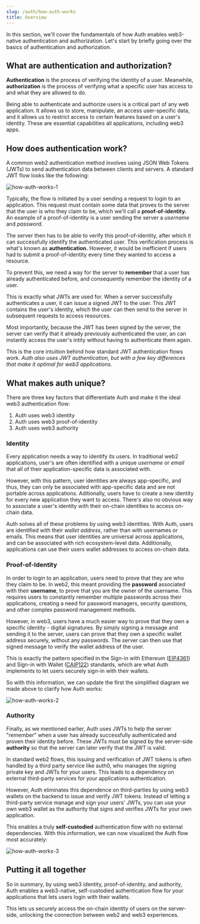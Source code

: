 ```yaml
---
slug: /auth/how-auth-works
title: Overview
---
```


In this section, we'll cover the fundamentals of how Auth enables web3-native authentication and authorization. Let's start by briefly going over the basics of authentication and authorization.

## What are authentication and authorization?

**Authentication** is the process of verifying the identity of a user. Meanwhile, **authorization** is the process of verifying what a specific user has access to and what they are allowed to do.

Being able to authenticate and authorize users is a critical part of any web application. It allows us to store, manipulate, an access user-specific data, and it allows us to restrict access to certain features based on a user's identity. These are essential capabilities all applications, including web3 apps.

## How does authentication work?

A common web2 authentication method involves using JSON Web Tokens (JWTs) to send authentication data between clients and servers. A standard JWT flow looks like the following:

![how-auth-works-1](../assets/how-auth-works-1.png)

Typically, the flow is initiated by a user sending a request to login to an application. This request must contain some data that proves to the server that the user is who they claim to be, which we'll call a **proof-of-identity.** An example of a proof-of-identity is a user sending the server a _username_ and _password_.

The server then has to be able to verify this proof-of-identity, after which it can successfully identify the authenticated user. This verification process is what's known as **authentication.** However, it would be inefficient if users had to submit a proof-of-identity every time they wanted to access a resource.

To prevent this, we need a way for the server to **remember** that a user has already authenticated before, and consequently remember the identity of a user.

This is exactly what JWTs are used for. When a server successfully authenticates a user, it can issue a signed JWT to the user. This JWT contains the user's identity, which the user can then send to the server in subsequent requests to access resources.

Most importantly, because the JWT has been signed by the server, the server can verify that it already previously authenticated the user, an can instantly access the user's intity without having to authenticate them again.

This is the core intuition behind how standard JWT authentication flows work. _Auth also uses JWT authentication, but with a few key differences that make it optimal for web3 applications._

## What makes auth unique?

There are three key factors that differentiate Auth and make it the ideal web3 authentication flow:

1. Auth uses web3 identity
2. Auth uses web3 proof-of-identity
3. Auth uses web3 authority

### Identity

Every application needs a way to identify its users. In traditional web2 applications, user&apos;s are often identified with a unique _username_ or _email_ that all of their application-specific data is associated with.

However, with this pattern, user identities are always app-specific, and thus, they can only be associated with app-specific data and are not portable across applications. Aditionally, users have to create a new identity for every new application they want to access. There's also no obvious way to associate a user's identity with their on-chain identities to access on-chain data.

Auth solves all of these problems by using web3 identities. With Auth, users are identified with their _wallet address_, rather than with usernames or emails. This means that user identities are universal across applications, and can be associated with rich ecosystem-level data. Additionally, applications can use their users wallet addresses to access on-chain data.

### Proof-of-Identity

In order to login to an application, users need to prove that they are who they claim to be. In web2, this meant providing the **password** associated with their **username**, to prove that you are the owner of the username. This requires users to constantly remember multiple passwords across their applications, creating a need for password managers, security questions, and other complex password management methods.

However, in web3, users have a much easier way to prove that they own a specific identity - digital signatures. By simply signing a message and sending it to the server, users can prove that they own a specific wallet address securely, without any passwords. The server can then use that signed message to verify the wallet address of the user.

This is exactly the pattern specified in the Sign-in with Ethereum ([EIP4361](https://eips.ethereum.org/EIPS/eip-4361)) and Sign-in with Wallet ([CAIP122](https://github.com/ChainAgnostic/CAIPs/blob/master/CAIPs/caip-122.md)) standards, which are what Auth implements to let users securely sign-in with their wallets.

So with this information, we can update the first the simplified diagram we made above to clarify how Auth works:

![how-auth-works-2](../assets/how-auth-works-2.png)

### Authority

Finally, as we mentioned earlier, Auth uses JWTs to help the server "remember" when a user has already successfully authenticated and proven their identity before. These JWTs must be signed by the server-side **authority** so that the server can later verify that the JWT is valid.

In standard web2 flows, this issuing and verification of JWT tokens is often handled by a third party service like auth0, who manages the signing private key and JWTs for your users. This leads to a dependency on external third-party services for your applications authentication.

However, Auth eliminates this dependence on third-parties by using web3 wallets on the backend to issue and verify JWT tokens. Instead of letting a third-party service manage and sign your users' JWTs, you can use your own web3 wallet as the authority that signs and verifies JWTs for your own application.

This enables a truly **self-custodied** authentication flow with no external dependencies. With this information, we can now visualized the Auth flow most accurately:

![how-auth-works-3](../assets/how-auth-works-3.png)

## Putting it all together

So in summary, by using web3 identity, proof-of-identity, and authority, Auth enables a web3-native, self-custodied authentication flow for your applications that lets users login with their wallets.

This lets us securely access the on-chain identity of users on the server-side, unlocking the connection between web2 and web3 experiences.
